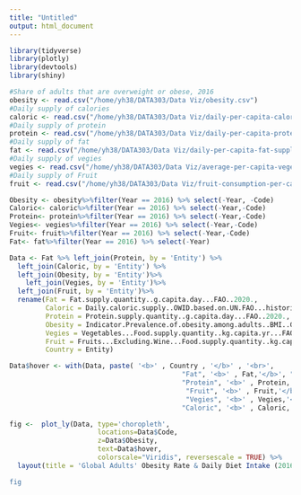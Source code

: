 ```yaml
---
title: "Untitled"
output: html_document
---
```


```r
library(tidyverse)
library(plotly)
library(devtools)
library(shiny)

```


```r
#Share of adults that are overweight or obese, 2016
obesity <- read.csv("/home/yh38/DATA303/Data Viz/obesity.csv")
#Daily supply of calories
caloric <- read.csv("/home/yh38/DATA303/Data Viz/daily-per-capita-caloric-supply.csv")
#Daily supply of protein
protein <- read.csv("/home/yh38/DATA303/Data Viz/daily-per-capita-protein-supply.csv")
#Daily supply of fat
fat <- read.csv("/home/yh38/DATA303/Data Viz/daily-per-capita-fat-supply.csv")
#Daily supply of vegies
vegies <- read.csv("/home/yh38/DATA303/Data Viz/average-per-capita-vegetable-intake-vs-minimum-recommended-guidelines.csv")
#Daily supply of Fruit
fruit <- read.csv("/home/yh38/DATA303/Data Viz/fruit-consumption-per-capita.csv")

Obesity <- obesity%>%filter(Year == 2016) %>% select(-Year, -Code)
Caloric<- caloric%>%filter(Year == 2016) %>% select(-Year,-Code)
Protein<- protein%>%filter(Year == 2016) %>% select(-Year,-Code)
Vegies<- vegies%>%filter(Year == 2016) %>% select(-Year,-Code)
Fruit<- fruit%>%filter(Year == 2016) %>% select(-Year,-Code)
Fat<- fat%>%filter(Year == 2016) %>% select(-Year)

Data <- Fat %>% left_join(Protein, by = 'Entity') %>%
  left_join(Caloric, by = 'Entity') %>%
  left_join(Obesity, by = 'Entity')%>%
    left_join(Vegies, by = 'Entity')%>%
  left_join(Fruit, by = 'Entity')%>%
  rename(Fat = Fat.supply.quantity..g.capita.day...FAO..2020., 
         Caloric = Daily.caloric.supply..OWID.based.on.UN.FAO...historical.sources.,
         Protein = Protein.supply.quantity..g.capita.day...FAO..2020.,
         Obesity = Indicator.Prevalence.of.obesity.among.adults..BMI..GreaterEqual..30..crude.estimate........Sex.Both.sexes, 
         Vegies = Vegetables...Food.supply.quantity..kg.capita.yr...FAO..2020.,
         Fruit = Fruits...Excluding.Wine...Food.supply.quantity..kg.capita.yr...FAO..2020.,
         Country = Entity)
```

```r
Data$hover <- with(Data, paste( '<b>' , Country , '</b>' , '<br>', 
                                           "Fat", '<b>' , Fat,'</b>', "g/day", "<br>", 
                                           "Protein", '<b>' , Protein,'</b>', "g/day", "<br>",
                                            "Fruit", '<b>' , Fruit,'</b>', "g/day", "<br>",
                                            "Vegies", '<b>' , Vegies,'</b>', "g/day", "<br>",
                                           "Caloric", '<b>' , Caloric,'</b>', "kcal/day", "<br>"))

fig <-  plot_ly(Data, type='choropleth', 
                      locations=Data$Code, 
                      z=Data$Obesity,  
                      text=Data$hover, 
                      colorscale="Viridis", reversescale = TRUE) %>% 
  layout(title = 'Global Adults' Obesity Rate & Daily Diet Intake (2016)')

fig
```


